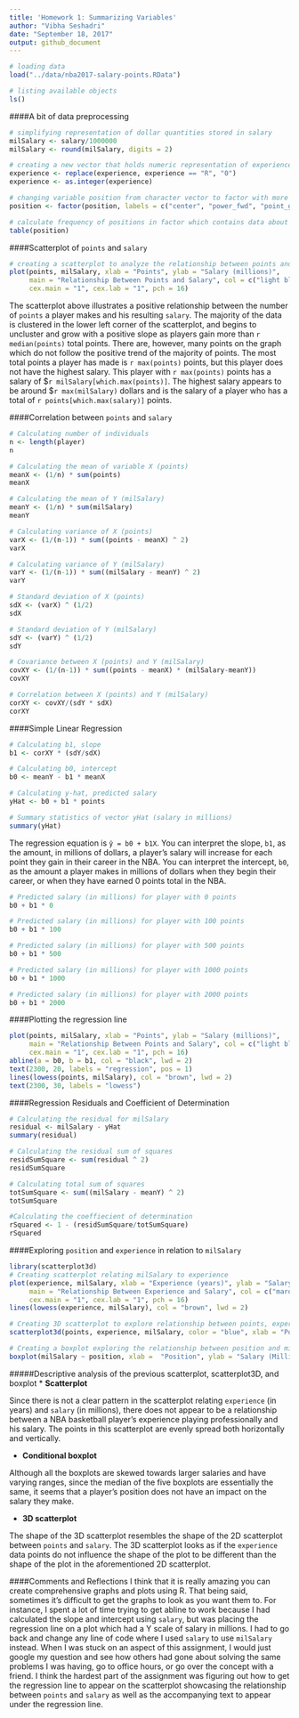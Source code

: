 ```yaml
---
title: 'Homework 1: Summarizing Variables'
author: "Vibha Seshadri"
date: "September 18, 2017"
output: github_document
---
```


```r
# loading data
load("../data/nba2017-salary-points.RData")

# listing available objects
ls()
```

####A bit of data preprocessing
```r
# simplifying representation of dollar quantities stored in salary
milSalary <- salary/1000000
milSalary <- round(milSalary, digits = 2)
```

```r
# creating a new vector that holds numeric representation of experience, which was previously a vector of type char
experience <- replace(experience, experience == "R", "0")
experience <- as.integer(experience)
```

```r
# changing variable position from character vector to factor with more descriptive labels
position <- factor(position, labels = c("center", "power_fwd", "point_guard", "small_fwd", "shoot_guard"))

# calculate frequency of positions in factor which contains data about positions
table(position)
```

####Scatterplot of `points` and `salary`
```r
# creating a scatterplot to analyze the relationship between points and salary
plot(points, milSalary, xlab = "Points", ylab = "Salary (millions)", 
     main = "Relationship Between Points and Salary", col = c("light blue"),
     cex.main = "1", cex.lab = "1", pch = 16)
```

The scatterplot above illustrates a positive relationship between the number of `points` a player makes and his resulting `salary`. The majority of the data is clustered in the lower left corner of the scatterplot, and begins to uncluster and grow with a positive slope as players gain more than `r median(points)` total points. There are, however, many points on the graph which do not follow the positive trend of the majority of points. The most total points a player has made is `r max(points)` points, but this player does not have the highest salary. This player with `r max(points)` points has a salary of $`r milSalary[which.max(points)]`. The highest salary appears to be around $`r max(milSalary)` dollars and is the salary of a player who has a total of `r points[which.max(salary)]` points.

####Correlation between `points` and `salary`
```r
# Calculating number of individuals
n <- length(player)
n

# Calculating the mean of variable X (points)
meanX <- (1/n) * sum(points)
meanX

# Calculating the mean of Y (milSalary)
meanY <- (1/n) * sum(milSalary)
meanY

# Calculating variance of X (points)
varX <- (1/(n-1)) * sum((points - meanX) ^ 2)
varX

# Calculating variance of Y (milSalary)
varY <- (1/(n-1)) * sum((milSalary - meanY) ^ 2)
varY

# Standard deviation of X (points)
sdX <- (varX) ^ (1/2)
sdX

# Standard deviation of Y (milSalary)
sdY <- (varY) ^ (1/2)
sdY

# Covariance between X (points) and Y (milSalary)
covXY <- (1/(n-1)) * sum((points - meanX) * (milSalary-meanY))
covXY

# Correlation between X (points) and Y (milSalary)
corXY <- covXY/(sdY * sdX)
corXY
```

####Simple Linear Regression
```r
# Calculating b1, slope
b1 <- corXY * (sdY/sdX)

# Calculating b0, intercept
b0 <- meanY - b1 * meanX

# Calculating y-hat, predicted salary
yHat <- b0 + b1 * points

# Summary statistics of vector yHat (salary in millions)
summary(yHat)
```

The regression equation is `ŷ = b0 + b1X`. You can interpret the slope, `b1`, as the amount, in millions of dollars, a player's salary will increase for each point they gain in their career in the NBA. You can interpret the intercept, `b0`, as the amount a player makes in millions of dollars when they begin their career, or when they have earned 0 points total in the NBA.

```r
# Predicted salary (in millions) for player with 0 points
b0 + b1 * 0

# Predicted salary (in millions) for player with 100 points
b0 + b1 * 100

# Predicted salary (in millions) for player with 500 points
b0 + b1 * 500

# Predicted salary (in millions) for player with 1000 points
b0 + b1 * 1000

# Predicted salary (in millions) for player with 2000 points
b0 + b1 * 2000
```

####Plotting the regression line
```r
plot(points, milSalary, xlab = "Points", ylab = "Salary (millions)", 
     main = "Relationship Between Points and Salary", col = c("light blue"),
     cex.main = "1", cex.lab = "1", pch = 16)
abline(a = b0, b = b1, col = "black", lwd = 2)
text(2300, 20, labels = "regression", pos = 1)
lines(lowess(points, milSalary), col = "brown", lwd = 2)
text(2300, 30, labels = "lowess")

```

####Regression Residuals and Coefficient of Determination
```r
# Calculating the residual for milSalary
residual <- milSalary - yHat
summary(residual)

# Calculating the residual sum of squares
residSumSquare <- sum(residual ^ 2)
residSumSquare

# Calculating total sum of squares
totSumSquare <- sum((milSalary - meanY) ^ 2)
totSumSquare

#Calculating the coeffiecient of determination
rSquared <- 1 - (residSumSquare/totSumSquare)
rSquared
```

####Exploring `position` and `experience` in relation to `milSalary`
```r
library(scatterplot3d)
# Creating scatterplot relating milSalary to experience
plot(experience, milSalary, xlab = "Experience (years)", ylab = "Salary (millions)", 
     main = "Relationship Between Experience and Salary", col = c("maroon"),
     cex.main = "1", cex.lab = "1", pch = 16)
lines(lowess(experience, milSalary), col = "brown", lwd = 2)

# Creating 3D scatterplot to explore relationship between points, experience, and salary
scatterplot3d(points, experience, milSalary, color = "blue", xlab = "Points", zlab = "Salary (millions)", ylab = "Experience (years)")

# Creating a boxplot exploring the relationship between position and milSalary
boxplot(milSalary ~ position, xlab =  "Position", ylab = "Salary (Millions)")
```

#####Descriptive analysis of the previous scatterplot, scatterplot3D, and boxplot
* **Scatterplot**

Since there is not a clear pattern in the scatterplot relating `experience` (in years) and `salary` (in millions), there does not appear to be a relationship between a NBA basketball player's experience playing professionally and his salary. The points in this scatterplot are evenly spread both horizontally and vertically.

* **Conditional boxplot**

Although all the boxplots are skewed towards larger salaries and have varying ranges, since the median of the five boxplots are essentially the same, it seems that a player's position does not have an impact on the salary they make.

* **3D scatterplot**

The shape of the 3D scatterplot resembles the shape of the 2D scatterplot between `points` and `salary`. The 3D scatterplot looks as if the `experience` data points do not influence the shape of the plot to be different than the shape of the plot in the aforementioned 2D scatterplot.

####Comments and Reflections
I think that it is really amazing you can create comprehensive graphs and plots using R. That being said, sometimes it's difficult to get the graphs to look as you want them to. For instance, I spent a lot of time trying to get abline to work because I had calculated the slope and intercept using `salary`, but was placing the regression line on a plot which had a Y scale of salary in millions. I had to go back and change any line of code where I used `salary` to use `milSalary` instead. When I was stuck on an aspect of this assignment, I would just google my question and see how others had gone about solving the same problems I was having, go to office hours, or go over the concept with a friend. I think the hardest part of the assignment was figuring out how to get the regression line to appear on the scatterplot showcasing the relationship between `points` and `salary` as well as the accompanying text to appear under the regression line. 
